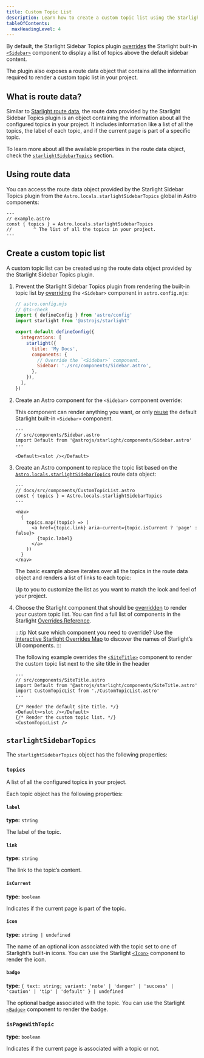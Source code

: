 ```yaml
---
title: Custom Topic List
description: Learn how to create a custom topic list using the Starlight Sidebar Topics plugin.
tableOfContents:
  maxHeadingLevel: 4
---
```


By default, the Starlight Sidebar Topics plugin [overrides](https://starlight.astro.build/guides/overriding-components/) the Starlight built-in [`<Sidebar>`](https://starlight.astro.build/reference/overrides/#sidebar) component to display a list of topics above the default sidebar content.

The plugin also exposes a route data object that contains all the information required to render a custom topic list in your project.

## What is route data?

Similar to [Starlight route data](https://starlight.astro.build/guides/route-data/), the route data provided by the Starlight Sidebar Topics plugin is an object containing the information about all the configured topics in your project.
It includes information like a list of all the topics, the label of each topic, and if the current page is part of a specific topic.

To learn more about all the available properties in the route data object, check the [`starlightSidebarTopics`](#starlightsidebartopics) section.

## Using route data

You can access the route data object provided by the Starlight Sidebar Topics plugin from the `Astro.locals.starlightSidebarTopics` global in Astro components:

```astro
---
// example.astro
const { topics } = Astro.locals.starlightSidebarTopics
//        ^ The list of all the topics in your project.
---
```

## Create a custom topic list

A custom topic list can be created using the route data object provided by the Starlight Sidebar Topics plugin.


<Steps>

1. Prevent the Starlight Sidebar Topics plugin from rendering the built-in topic list by [overriding](https://starlight.astro.build/guides/overriding-components/#how-to-override) the `<Sidebar>` component in `astro.config.mjs`:

   ```js {10-13}
   // astro.config.mjs
   // @ts-check
   import { defineConfig } from 'astro/config'
   import starlight from '@astrojs/starlight'

   export default defineConfig({
     integrations: [
       starlight({
         title: 'My Docs',
         components: {
           // Override the `<Sidebar>` component.
           Sidebar: './src/components/Sidebar.astro',
         },
       }),
     ],
   })
   ```

1. Create an Astro component for the `<Sidebar>` component override:

   This component can render anything you want, or only [reuse](https://starlight.astro.build/guides/overriding-components/#reuse-a-built-in-component) the default Starlight built-in `<Sidebar>` component.

   ```astro
   ---
   // src/components/Sidebar.astro
   import Default from '@astrojs/starlight/components/Sidebar.astro'
   ---

   <Default><slot /></Default>
   ```

1. Create an Astro component to replace the topic list based on the [`Astro.locals.starlightSidebarTopics`](#starlightsidebartopics) route data object:

   ```astro
   ---
   // docs/src/components/CustomTopicList.astro
   const { topics } = Astro.locals.starlightSidebarTopics
   ---

   <nav>
     {
       topics.map((topic) => (
         <a href={topic.link} aria-current={topic.isCurrent ? 'page' : false}>
           {topic.label}
         </a>
       ))
     }
   </nav>
   ```

   The basic example above iterates over all the topics in the route data object and renders a list of links to each topic:

   <CustomTopicListPreview />

   Up to you to customize the list as you want to match the look and feel of your project.

1. Choose the Starlight component that should be [overridden](https://starlight.astro.build/guides/overriding-components/#how-to-override) to render your custom topic list.
   You can find a full list of components in the Starlight [Overrides Reference](https://starlight.astro.build/reference/overrides/).

   :::tip
   Not sure which component you need to override? Use the [interactive Starlight Overrides Map](https://starlight-overrides-map.netlify.app/) to discover the names of Starlight’s UI components.
   :::

   The following example overrides the [`<SiteTitle>`](https://starlight.astro.build/reference/overrides/#sitetitle) component to render the custom topic list next to the site title in the header

   ```astro
   ---
   // src/components/SiteTitle.astro
   import Default from '@astrojs/starlight/components/SiteTitle.astro'
   import CustomTopicList from './CustomTopicList.astro'
   ---

   {/* Render the default site title. */}
   <Default><slot /></Default>
   {/* Render the custom topic list. */}
   <CustomTopicList />
   ```

</Steps>

## `starlightSidebarTopics`

The `starlightSidebarTopics` object has the following properties:

### `topics`

A list of all the configured topics in your project.

Each topic object has the following properties:

#### `label`

**type:** `string`

The label of the topic.

#### `link`

**type:** `string`

The link to the topic’s content.

#### `isCurrent`

**type:** `boolean`

Indicates if the current page is part of the topic.

#### `icon`

**type:** `string | undefined`

The name of an optional icon associated with the topic set to one of Starlight’s built-in icons.
You can use the Starlight [`<Icon>`](https://starlight.astro.build/components/icons/) component to render the icon.

#### `badge`

**type:** `{ text: string; variant: 'note' | 'danger' | 'success' | 'caution' | 'tip' | 'default' } | undefined`

The optional badge associated with the topic.
You can use the Starlight [`<Badge>`](https://starlight.astro.build/components/badges/) component to render the badge.

### `isPageWithTopic`

**type:** `boolean`

Indicates if the current page is associated with a topic or not.
